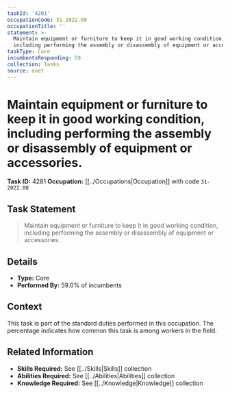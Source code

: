 ```yaml
---
taskId: '4281'
occupationCode: 31-2022.00
occupationTitle: ''
statement: >-
  Maintain equipment or furniture to keep it in good working condition,
  including performing the assembly or disassembly of equipment or accessories.
taskType: Core
incumbentsResponding: 59
collection: Tasks
source: onet
---
```

# Maintain equipment or furniture to keep it in good working condition, including performing the assembly or disassembly of equipment or accessories.

**Task ID:** 4281
**Occupation:** [[../Occupations|Occupation]] with code `31-2022.00`

## Task Statement

> Maintain equipment or furniture to keep it in good working condition, including performing the assembly or disassembly of equipment or accessories.

## Details

- **Type:** Core
- **Performed By:** 59.0% of incumbents

## Context

This task is part of the standard duties performed in this occupation. The percentage indicates how common this task is among workers in the field.

## Related Information

- **Skills Required:** See [[../Skills|Skills]] collection
- **Abilities Required:** See [[../Abilities|Abilities]] collection
- **Knowledge Required:** See [[../Knowledge|Knowledge]] collection

